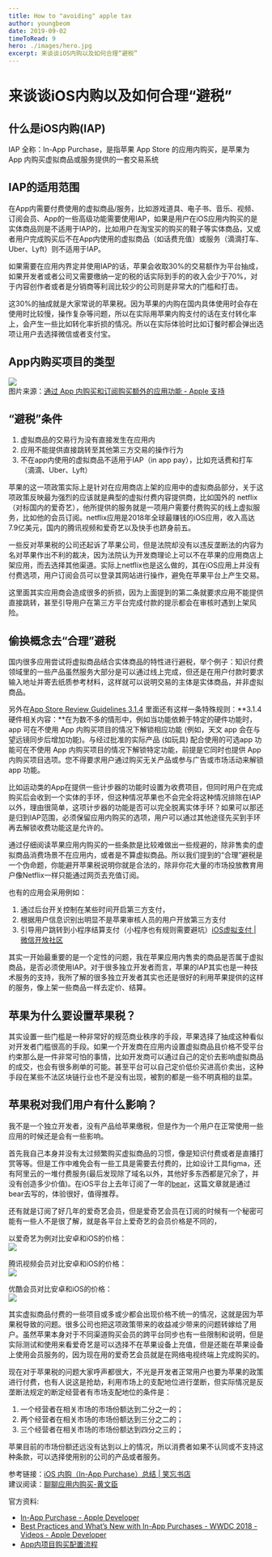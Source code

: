 ```yaml
---
title: How to "avoiding" apple tax
author: youngbeom
date: 2019-09-02
timeToRead: 9
hero: ./images/hero.jpg
excerpt: 来谈谈iOS内购以及如何合理“避税”
---
```


# 来谈谈iOS内购以及如何合理“避税”
## 什么是iOS内购(IAP)  
IAP 全称：In-App Purchase，是指苹果 App Store 的应用内购买，是苹果为 App 内购买虚拟商品或服务提供的一套交易系统  

## IAP的适用范围  
在App内需要付费使用的虚拟商品/服务，比如游戏道具、电子书、音乐、视频、订阅会员、App的一些高级功能需要使用IAP，如果是用户在iOS应用内购买的是实体商品则是不适用于IAP的，比如用户在淘宝买的购买的鞋子等实体商品，又或者用户完成购买后不在App内使用的虚拟商品（如话费充值）或服务（滴滴打车、Uber、Lyft）则不适用于IAP。  

如果需要在应用内界定并使用IAP的话，苹果会收取30%的交易额作为平台抽成，如果开发者或者公司又需要缴纳一定的税的话实际到手的的收入会少于70%，对于内容创作者或者是分销商等利润比较少的公司则是非常大的门槛和打击。  

这30%的抽成就是大家常说的苹果税。因为苹果的内购在国内具体使用时会存在使用时比较慢，操作复杂等问题，所以在实际用苹果内购支付的话在支付转化率上，会产生一些比如转化率折损的情况。所以在实际体验时比如订餐时都会弹出选项让用户去选择微信或者支付宝。  

## App内购买项目的类型  
![](./images/How-to-"avoiding"-apple-tax-1.png)  
图片来源：[通过 App 内购买和订阅购买额外的应用功能 - Apple 支持](https://support.apple.com/zh-cn/HT202023)  

## “避税”条件  
1. 虚拟商品的交易行为没有直接发生在应用内  
2. 应用不能提供直接跳转至其他第三方交易的操作行为  
3. 不在app内使用的虚拟商品不适用于IAP（in app pay），比如充话费和打车（滴滴、Uber、Lyft）  

苹果的这一项政策实际上是针对在应用商店上架的应用中的虚拟商品部分，关于这项政策反映最为强烈的应该就是典型的虚拟付费内容提供商，比如国外的 netflix（对标国内的爱奇艺），他所提供的服务就是一项用户需要付费购买的线上虚拟服务，比如他的会员订阅。netflix应用是2018年全球最赚钱的iOS应用，收入高达7.9亿美元，国内的腾讯视频和爱奇艺以及快手也跻身前五。  

一些反对苹果税的公司还起诉了苹果公司，但是法院却没有以违反垄断法的内容为名对苹果作出不利的裁决，因为法院认为开发商理论上可以不在苹果的应用商店上架应用，而去选择其他渠道。实际上netflix也是这么做的，其在iOS应用上并没有付费选项，用户订阅会员可以登录其网站进行操作，避免在苹果平台上产生交易。  

这里面其实应用商会造成很多的折损，因为上面提到的第二条就要求应用不能提供直接跳转，甚至引导用户在第三方平台完成付款的提示都会在审核时遇到上架风险。  

## 偷换概念去“合理”避税  
国内很多应用尝试将虚拟商品结合实体商品的特性进行避税，举个例子：知识付费领域里的一些产品虽然服务大部分是可以通过线上完成，但还是在用户付款时要求输入地址并寄去纸质参考材料，这样就可以说明交易的主体是实体商品，并非虚拟商品。  

另外在[App Store Review Guidelines 3.1.4](https://developer.apple.com/cn/app-store/review/guidelines/#hardware-specific-content) 里面还有这样一条特殊规则：**3.1.4 硬件相关内容：**在为数不多的情形中，例如当功能依赖于特定的硬件功能时，app 可在不使用 App 内购买项目的情况下解锁相应功能 (例如，天文 app 会在与望远镜同步后增加功能)。与经过批准的实际产品 (如玩具) 配合使用的可选app 功能可在不使用 App 内购买项目的情况下解锁特定功能，前提是它同时也提供 App 内购买项目选项。您不得要求用户通过购买无关产品或参与广告或市场活动来解锁 app 功能。  

比如运动类的App在提供一些计步器的功能时设置为收费项目，但同时用户在完成购买后会收到一个实体的手环，但这种情况苹果也不会完全将这种情况排除在IAP以外，理由很简单，这项计步器的功能是否可以完全脱离实体手环？如果可以那还是归到IAP范围，必须保留应用内购买的选项，用户可以通过其他途径先买到手环再去解锁收费功能这是允许的。  

通过仔细阅读苹果应用内购买的一些条款是比较难做出一些规避的，除非售卖的虚拟商品消费场景不在应用内，或者是不算虚拟商品。所以我们提到的“合理”避税是一个伪命题，你能避开苹果税说明你就是合法的，除非你花大量的市场投放教育用户像Netflix一样只能通过网页去充值订阅。  

也有的应用会采用例如：  
1. 通过后台开关控制在某些时间开启第三方支付，  
2. 根据用户信息识别出明显不是苹果审核人员的用户开放第三方支付  
3. 引导用户跳转到小程序结算支付（小程序也有规则需要避坑）[iOS虚拟支付 | 微信开放社区](https://developers.weixin.qq.com/community/operate/detail/1006)  

其实一开始最重要的是一个定性的问题，我在苹果应用内售卖的商品是否属于虚拟商品，是否必须使用IAP。对于很多独立开发者而言，苹果的IAP其实也是一种技术服务的支持，我所了解的很多独立开发者其实也还是很好的利用苹果提供的这样的服务，像上架一些商品一样去定价、结算。  

## 苹果为什么要设置苹果税？  
其实设置一些门槛是一种非常好的规范商业秩序的手段，苹果选择了抽成这种看似对开发者门槛很高的手段。如果一个开发商在应用内设置虚拟商品且价格不受平台约束那么是一件非常可怕的事情，比如开发商可以通过自己的定价去影响虚拟商品的成交，也会有很多刷单的可能。甚至平台可以自己定价低价买进高价卖出，这种手段在某些不法区块链行业也不是没有出现，被割的都是一些不明真相的韭菜。

## 苹果税对我们用户有什么影响？  
我不是一个独立开发者，没有产品给苹果缴税，但是作为一个用户在正常使用一些应用的时候还是会有一些影响。  

首先我自己本身并没有太过频繁购买虚拟商品的习惯，像是知识付费或者是直播打赏等等。但是工作中难免会有一些工具是需要去付费的，比如设计工具figma，还有阿里云的一堆付费服务(最后发现除了域名以外，其他好多东西都是冗余了，并没有创造多少价值)。在iOS平台上去年订阅了一年的[bear](https://bear.app/cn/)，这篇文章就是通过bear去写的，体验很好，值得推荐。

还有就是订阅了好几年的爱奇艺会员，但是爱奇艺会员在订阅的时候有一个秘密可能有一些人不是很了解，就是各平台上爱奇艺的会员价格是不同的，

以爱奇艺为例对比安卓和iOS的价格：  
![](./images/How-to-"avoiding"-apple-tax-2.jpg)  

腾讯视频会员对比安卓和iOS的价格：   
![](./images/How-to-"avoiding"-apple-tax-3.jpg)  

优酷会员对比安卓和iOS的价格：  
![](./images/How-to-"avoiding"-apple-tax-4.jpg)  

其实虚拟商品付费的一些项目或多或少都会出现价格不统一的情况，这就是因为苹果税导致的问题。很多公司也把这项政策带来的收益减少带来的问题转嫁给了用户。虽然苹果本身对于不同渠道购买会员的跨平台同步也有一些限制和说明，但是实际测试和使用来看爱奇艺是可以选择不在苹果设备上充值，但是还能在苹果设备上使用会员服务的，因为现在用的爱奇艺会员就是在网络电视终端上完成购买的。  

现在对于苹果税的问题大家呼声都很大，不光是开发者正常用户也要为苹果的政策进行付费，也有人说这是抢劫，利用市场上的支配地位进行垄断，但实际情况是反垄断法规定的断定经营者有市场支配地位的条件是：  
1. 一个经营者在相关市场的市场份额达到二分之一的；  
2. 两个经营者在相关市场的市场份额达到三分之二的；  
3. 三个经营者在相关市场的市场份额达到四分之三的；  

苹果目前的市场份额还远没有达到以上的情况，所以消费者如果不认同或不支持这种条款，可以选择使用别的公司的产品或者服务。  

参考链接：[iOS 内购（In-App Purchase）总结 | 笑忘书店](https://xiaovv.me/2018/05/03/My-iOS-In-App-Purchase-Summarize/)  
建议阅读：[聊聊应用内购买-黄文臣](https://blog.csdn.net/hello_hwc/article/details/89441828)  

  
官方资料:
* [In-App Purchase - Apple Developer](https://developer.apple.com/in-app-purchase/)  
* [Best Practices and What’s New with In-App Purchases - WWDC 2018 - Videos - Apple Developer](https://developer.apple.com/videos/play/wwdc2018/704/)  
*  [App内项目购买配置流程](https://help.apple.com/app-store-connect/#/devb57be10e7)   
